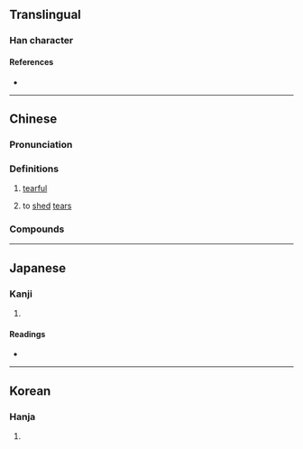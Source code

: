 {{character info}}
==Translingual==

===Han character===
{{Han char|rn=85|rad=水|as=12|sn=15|four=34127|canj=EDDB|ids=⿰氵⿱林月}}

====References====
* {{Han ref|kx=0651.040|dkj=18293|dj=1061.140|hdz=31737.070|uh=6F78|ud=28536|bh=BCE8|bd=48360}}

----

==Chinese==
{{zh-forms}}

===Pronunciation===
{{zh-pron
|m=shān
|c=saan1
|mn=san
|mc=y
|oc=y
|ma=
|cat=a,v
}}

===Definitions===
{{zh-hanzi}}

# {{lb|zh|literary}} [[tearful]]
# {{lb|zh|literary}} to [[shed]] [[tear]]s

===Compounds===
{{zh-der|潸然淚下|潸然|潸潸|潸泫}}

----

==Japanese==

===Kanji===
{{ja-kanji|grade=|rs=水12}}

# {{rfdef|ja|sort=水12}}

====Readings====
* {{ja-readings|on=[[さん]] (san)|kun=}}

----

==Korean==

===Hanja===
{{ko-hanja|hangeul=산|eumhun=|rv=san|mr=san|y=san}}

# {{rfdef|ko|sort=水12}}